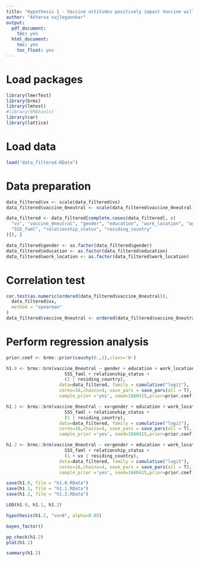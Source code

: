 ```yaml
---
title: "Hypothesis 1 - Vaccine attitudes positively impact Vaccine willingness"
author: "Atharva sujlegaonkar"
output:
  pdf_document:
    toc: yes
  html_document:
    toc: yes
    toc_float: yes
---
```


# Load packages
```r
library(lmerTest)
library(brms)
library(lmtest)
#library(EMAtools)
library(car)
library(lattice)
```

# Load data
```r
load("data_filtered.RData")
```

# Data preparation
```r
data_filtered$vx <- scale(data_filtered$vx)
data_filtered$vaccine_0neutral <- scale(data_filtered$vaccine_0neutral)

data_filtered <- data_filtered[complete.cases(data_filtered[, c(
  "vx", "vaccine_0neutral", "gender", "education", "work_location", "age",
  "SSS_faml", "relationship_status", "residing_country"
)]), ]

data_filtered$gender <- as.factor(data_filtered$gender)
data_filtered$education <- as.factor(data_filtered$education)
data_filtered$work_location <- as.factor(data_filtered$work_location)
```

# Correlation test
```r
cor.test(as.numeric(ordered(data_filtered$vaccine_0neutral)),
  data_filtered$vx,
  method = "spearman"
)
data_filtered$vaccine_0neutral <- ordered(data_filtered$vaccine_0neutral)
```

# Perform regression analysis

```r
prior.coef <- brms::prior(cauchy(0.,1),class='b')

h1.0 <- brms::brm(vaccine_0neutral ~ gender + education + work_location + age+
                      SSS_faml + relationship_status +
                      (1 | residing_country),
                    data=data_filtered, family = cumulative("logit"),
                    cores=16,chains=4, save_pars = save_pars(all = T),
                    sample_prior ='yes', seed=1660415,prior=prior.coef)

h1.1 <- brms::brm(vaccine_0neutral ~ vx+gender + education + work_location + age+
                      SSS_faml + relationship_status +
                      (1 | residing_country),
                    data=data_filtered, family = cumulative("logit"),
                    cores=16,chains=4, save_pars = save_pars(all = T),
                    sample_prior ='yes', seed=1660415,prior=prior.coef)

h1.2 <- brms::brm(vaccine_0neutral ~ vx+gender + education + work_location + age+
                      SSS_faml + relationship_status +
                      (1 + vx | residing_country),
                    data=data_filtered, family = cumulative("logit"),
                    cores=16,chains=4, save_pars = save_pars(all = T),
                    sample_prior ='yes', seed=1660415,prior=prior.coef)
```

```r
save(h1.0, file = "h1.0.RData")
save(h1.1, file = "h1.1.RData")
save(h1.2, file = "h1.2.RData")
```

```r
LOO(h1.0, h1.1, h1.2)
```

```r
hypothesis(h1.2, "vx>0", alpha=0.05)
```

```r
bayes_factor()
```

```r
pp_check(h1.2)
plot(h1.2)
```

```r
summary(h1.2)
```

